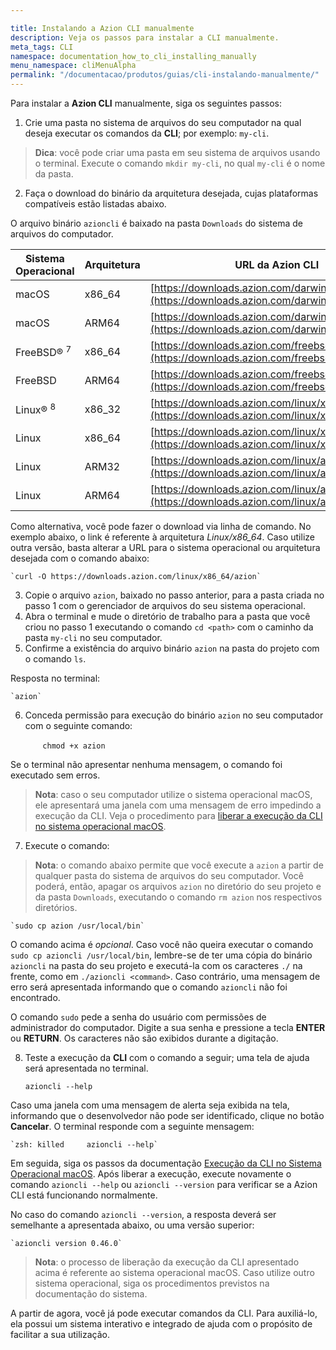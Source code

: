 ```yaml
---

title: Instalando a Azion CLI manualmente
description: Veja os passos para instalar a CLI manualmente.
meta_tags: CLI
namespace: documentation_how_to_cli_installing_manually
menu_namespace: cliMenuAlpha
permalink: "/documentacao/produtos/guias/cli-instalando-manualmente/"
---
```


Para instalar a **Azion CLI** manualmente, siga os seguintes passos:

1. Crie uma pasta no sistema de arquivos do seu computador na qual deseja executar os comandos da **CLI**; por exemplo: `my-cli`.

> **Dica**: você pode criar uma pasta em seu sistema de arquivos usando o terminal. Execute o comando `mkdir my-cli`, no qual `my-cli` é o nome da pasta.

2. Faça o download do binário da arquitetura desejada, cujas plataformas compatíveis estão listadas abaixo.

O arquivo binário `azioncli` é baixado na pasta `Downloads` do sistema de arquivos do computador.

| Sistema Operacional | Arquitetura | URL da Azion CLI |
| --------------------- | ----------- | -------- |
| macOS | x86_64 | [https://downloads.azion.com/darwin/x86_64/azion](https://downloads.azion.com/darwin/x86_64/azion) |
| macOS | ARM64 | [https://downloads.azion.com/darwin/arm64/azion](https://downloads.azion.com/darwin/arm64/azion) |
| FreeBSD&reg; <sup>7</sup> | x86_64 | [https://downloads.azion.com/freebsd/x86_64/azion](https://downloads.azion.com/freebsd/x86_64/azion) |
| FreeBSD | ARM64 | [https://downloads.azion.com/freebsd/arm64/azion](https://downloads.azion.com/freebsd/arm64/azion) |
| Linux&reg; <sup>8</sup>   | x86_32 | [https://downloads.azion.com/linux/x86_32/azion](https://downloads.azion.com/linux/x86_32/azion) |
| Linux | x86_64 | [https://downloads.azion.com/linux/x86_64/azion](https://downloads.azion.com/linux/x86_64/azion) |
| Linux | ARM32 | [https://downloads.azion.com/linux/arm32/azion](https://downloads.azion.com/linux/arm32/azion) |
| Linux | ARM64 | [https://downloads.azion.com/linux/arm64/azion](https://downloads.azion.com/linux/arm64/azion) |

Como alternativa, você pode fazer o download via linha de comando. No exemplo abaixo, o link é referente à arquitetura *Linux/x86_64*. Caso utilize outra versão, basta alterar a URL para o sistema operacional ou arquitetura desejada com o comando abaixo:

    `curl -O https://downloads.azion.com/linux/x86_64/azion`

3. Copie o arquivo `azion`, baixado no passo anterior, para a pasta criada no passo 1 com o gerenciador de arquivos do seu sistema operacional.
4. Abra o terminal e mude o diretório de trabalho para a pasta que você criou no passo 1 executando o comando `cd <path>` com o caminho da pasta `my-cli` no seu computador.
5. Confirme a existência do arquivo binário `azion` na pasta do projeto com o comando `ls`.

Resposta no terminal:

    `azion`

6. Conceda permissão para execução do binário `azion` no seu computador com o seguinte comando:

    &nbsp;&nbsp;&nbsp;&nbsp;&nbsp;&nbsp;&nbsp;`chmod +x azion`

Se o terminal não apresentar nenhuma mensagem, o comando foi executado sem erros.

> **Nota**: caso o seu computador utilize o sistema operacional macOS, ele apresentará uma janela com uma mensagem de erro impedindo a execução da CLI. Veja o procedimento para [liberar a execução da CLI no sistema operacional macOS](/pt-br/documentacao/produtos/guias/cli-executando-macos/).

7. Execute o comando:

> **Nota**: o comando abaixo permite que você execute a `azion` a partir de qualquer pasta do sistema de arquivos do seu computador. Você poderá, então, apagar os arquivos `azion` no diretório do seu projeto e da pasta `Downloads`, executando o comando `rm azion` nos respectivos diretórios.

    `sudo cp azion /usr/local/bin`

O comando acima é *opcional*. Caso você não queira executar o comando `sudo cp azioncli /usr/local/bin`, lembre-se de ter uma cópia do binário `azioncli` na pasta do seu projeto e executá-la com os caracteres `./` na frente, como em `./azioncli <command>`. Caso contrário, uma mensagem de erro será apresentada informando que o comando `azioncli` não foi encontrado.

O comando `sudo` pede a senha do usuário com permissões de administrador do computador. Digite a sua senha e pressione a tecla **ENTER** ou **RETURN**. Os caracteres não são exibidos durante a digitação.

8. Teste a execução da **CLI** com o comando a seguir; uma tela de ajuda será apresentada no terminal.

    `azioncli --help`

Caso uma janela com uma mensagem de alerta seja exibida na tela, informando que o desenvolvedor não pode ser identificado, clique no botão **Cancelar**. O terminal responde com a seguinte mensagem:

    `zsh: killed     azioncli --help`

Em seguida, siga os passos da documentação [Execução da CLI no Sistema Operacional macOS](/pt-br/documentacao/produtos/guias/cli-executando-macos/). Após liberar a execução, execute novamente o comando `azioncli --help` ou `azioncli --version` para verificar se a Azion CLI está funcionando normalmente.

No caso do comando `azioncli --version`, a resposta deverá ser semelhante a apresentada abaixo, ou uma versão superior:

    `azioncli version 0.46.0`

> **Nota**: o processo de liberação da execução da CLI apresentado acima é referente ao sistema operacional macOS. Caso utilize outro sistema operacional, siga os procedimentos previstos na documentação do sistema.

A partir de agora, você já pode executar comandos da CLI. Para auxiliá-lo, ela possui um sistema interativo e integrado de ajuda com o propósito de facilitar a sua utilização.



